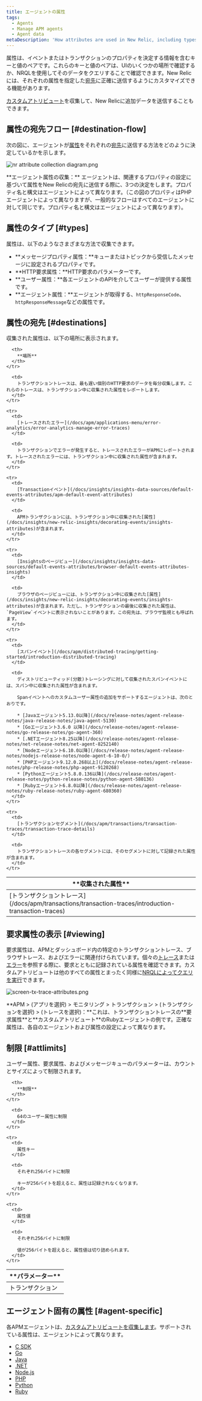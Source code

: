 ```yaml
---
title: エージェントの属性
tags:
  - Agents
  - Manage APM agents
  - Agent data
metaDescription: 'How attributes are used in New Relic, including types, destinations, and limits.'
---
```


属性は、イベントまたはトランザクションのプロパティを決定する情報を含むキーと値のペアです。これらのキーと値のペアは、UIのいくつかの場所で確認するか、NRQLを使用してそのデータをクエリすることで確認できます。New Relicには、それぞれの属性を指定した[宛先](#destinations)に正確に送信するようにカスタマイズできる機能があります。

[カスタムアトリビュート](/docs/apm/other-features/attributes/collecting-custom-attributes)を収集して、New Relicに追加データを送信することもできます。

## 属性の宛先フロー [#destination-flow]

次の図に、エージェントが[属性](#types)をそれぞれの[宛先](#destinations)に送信する方法をどのように決定しているかを示します。

![nr attribute collection diagram.png](./images/nr-attribute-collection-diagram.png "nr attribute collection diagram.png")

<figcaption>
  **エージェント属性の収集：** エージェントは、関連するプロパティの設定に基づいて属性をNew Relicの宛先に送信する際に、3つの決定をします。プロパティ名と構文はエージェントによって異なります。（この図のプロパティはPHPエージェントによって異なりますが、一般的なフローはすべてのエージェントに対して同じです。プロパティ名と構文はエージェントによって異なります）。
</figcaption>

## 属性のタイプ [#types]

属性は、以下のようなさまざまな方法で収集できます。

* **メッセージプロパティ属性：**キューまたはトピックから受信したメッセージに設定されるプロパティです。
* **HTTP要求属性：**HTTP要求のパラメーターです。
* **ユーザー属性：**各エージェントのAPIを介してユーザーが提供する属性です。
* **エージェント属性：**エージェントが取得する、`httpResponseCode`、`httpResponseMessage`などの属性です。

## 属性の宛先 [#destinations]

収集された属性は、以下の場所に表示されます。

<table>
  <thead>
    <tr>
      <th width={200}>
        **収集された属性**
      </th>

      <th>
        **場所**
      </th>
    </tr>
  </thead>

  <tbody>
    <tr>
      <td>
        [トランザクショントレース](/docs/apm/transactions/transaction-traces/introduction-transaction-traces)
      </td>

      <td>
        トランザクショントレースは、最も遅い個別のHTTP要求のデータを毎分収集します。これらのトレースは、トランザクション中に収集された属性をレポートします。
      </td>
    </tr>

    <tr>
      <td>
        [トレースされたエラー](/docs/apm/applications-menu/error-analytics/error-analytics-manage-error-traces)
      </td>

      <td>
        トランザクションでエラーが発生すると、トレースされたエラーがAPMにレポートされます。トレースされたエラーには、トランザクション中に収集された属性が含まれます。
      </td>
    </tr>

    <tr>
      <td>
        [Transactionイベント](/docs/insights/insights-data-sources/default-events-attributes/apm-default-event-attributes)
      </td>

      <td>
        APMトランザクションには、トランザクション中に収集された[属性](/docs/insights/new-relic-insights/decorating-events/insights-attributes)が含まれます。
      </td>
    </tr>

    <tr>
      <td>
        [Insightsのページビュー](/docs/insights/insights-data-sources/default-events-attributes/browser-default-events-attributes-insights)
      </td>

      <td>
        ブラウザのページビューには、トランザクション中に収集された[属性](/docs/insights/new-relic-insights/decorating-events/insights-attributes)が含まれます。ただし、トランザクションの最後に収集された属性は、`PageView`イベントに表示されないことがあります。この宛先は、ブラウザ監視とも呼ばれます。
      </td>
    </tr>

    <tr>
      <td>
        [スパンイベント](/docs/apm/distributed-tracing/getting-started/introduction-distributed-tracing)
      </td>

      <td>
        ディストリビューティッド(分散)トレーシングに対して収集されたスパンイベントには、スパン中に収集された属性が含まれます。

        Spanイベントへのカスタムユーザー属性の追加をサポートするエージェントは、次のとおりです。

        * [Javaエージェント5.13.0以降](/docs/release-notes/agent-release-notes/java-release-notes/java-agent-5130)
        * [Goエージェント3.6.0 以降](/docs/release-notes/agent-release-notes/go-release-notes/go-agent-360)
        * [.NETエージェント8.25以降](/docs/release-notes/agent-release-notes/net-release-notes/net-agent-8252140)
        * [Nodeエージェント6.10.0以降](/docs/release-notes/agent-release-notes/nodejs-release-notes/node-agent-6-10-0/)
        * [PHPエージェント9.12.0.268以上](/docs/release-notes/agent-release-notes/php-release-notes/php-agent-9120268)
        * [Pythonエージェント5.8.0.136以降](/docs/release-notes/agent-release-notes/python-release-notes/python-agent-580136)
        * [Rubyエージェント6.8.0以降](/docs/release-notes/agent-release-notes/ruby-release-notes/ruby-agent-680360)
      </td>
    </tr>

    <tr>
      <td>
        [トランザクションセグメント](/docs/apm/transactions/transaction-traces/transaction-trace-details)
      </td>

      <td>
        トランザクショントレースの各セグメントには、そのセグメントに対して記録された属性が含まれます。
      </td>
    </tr>
  </tbody>
</table>

## 要求属性の表示 [#viewing]

要求属性は、APMとダッシュボード内の特定のトランザクショントレース、ブラウザトレース、およびエラーに関連付けられています。個々の[トレース](/docs/apm/transactions/transaction-traces/introduction-transaction-traces#find-view)または[エラー](/docs/apm/applications-menu/error-analytics/error-analytics-explore-events-behind-errors)を参照する際に、要求とともに記録されている属性を確認できます。カスタムアトリビュートは他のすべての属性とまったく同様に[NRQLによってクエリを実行](/docs/insights/nrql-new-relic-query-language/nrql-resources/nrql-syntax-components-functions#syntax)できます。

![screen-tx-trace-attributes.png](./images/screen-tx-trace-attributes.png "screen-tx-trace-attributes.png")

<figcaption>
  **APM > (アプリを選択) > モニタリング > トランザクション > (トランザクションを選択) > (トレースを選択)：**これは、トランザクショントレースの**要求属性**と**カスタムアトリビュート**のRubyエージェントの例です。正確な属性は、各自のエージェントおよび属性の設定によって異なります。
</figcaption>

## 制限 [#attlimits]

ユーザー属性、要求属性、およびメッセージキューのパラメーターは、カウントとサイズによって制限されます。

<table>
  <thead>
    <tr>
      <th width={200}>
        **パラメーター**
      </th>

      <th>
        **制限**
      </th>
    </tr>
  </thead>

  <tbody>
    <tr>
      <td>
        トランザクション
      </td>

      <td>
        64のユーザー属性に制限
      </td>
    </tr>

    <tr>
      <td>
        属性キー
      </td>

      <td>
        それぞれ256バイトに制限

        キーが256バイトを超えると、属性は記録されなくなります。
      </td>
    </tr>

    <tr>
      <td>
        属性値
      </td>

      <td>
        それぞれ256バイトに制限

        値が256バイトを超えると、属性値は切り詰められます。
      </td>
    </tr>
  </tbody>
</table>

## エージェント固有の属性 [#agent-specific]

各APMエージェントは、[カスタムアトリビュートを収集します](/docs/agents/manage-apm-agents/agent-data/collect-custom-attributes)。サポートされている属性は、エージェントによって異なります。

* [C SDK](/docs/agents/c-sdk/instrumentation/use-default-or-custom-attributes-c-sdk)
* [Go](/docs/agents/go-agent/instrumentation/go-agent-attributes)
* [Java](/docs/agents/java-agent/attributes/enabling-disabling-attributes-java)
* [.NET](/docs/agents/net-agent/attributes/net-agent-attributes)
* [Node.js](/docs/agents/nodejs-agent/attributes/nodejs-agent-attributes)
* [PHP](/docs/agents/php-agent/attributes/php-agent-attributes)
* [Python](/docs/agents/python-agent/attributes/python-agent-attributes)
* [Ruby](/docs/agents/ruby-agent/attributes/ruby-agent-attributes)